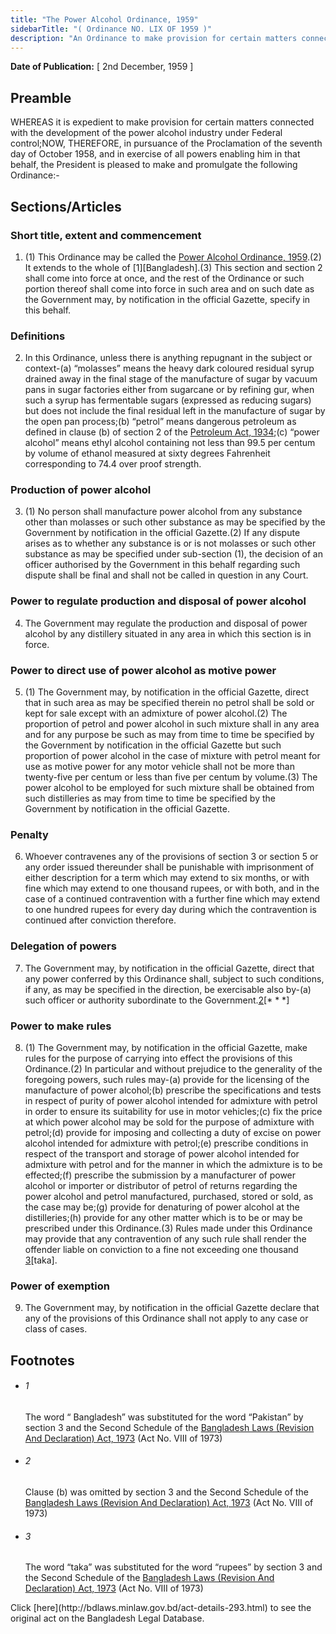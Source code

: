 ```yaml
---
title: "The Power Alcohol Ordinance, 1959"
sidebarTitle: "( Ordinance NO. LIX OF 1959 )"
description: "An Ordinance to make provision for certain matters connected with the development of the power alcohol industry.♣"
---
```


**Date of Publication:** [ 2nd December, 1959 ]

## Preamble

WHEREAS it is expedient to make provision for certain matters connected with the development of the power alcohol industry under Federal control;NOW, THEREFORE, in pursuance of the Proclamation of the seventh day of October 1958, and in exercise of all powers enabling him in that behalf, the President is pleased to make and promulgate the following Ordinance:-

## Sections/Articles

### Short title, extent and commencement

1. (1) This Ordinance may be called the [Power Alcohol Ordinance, 1959](/laws/volume-12/act-293 "Power Alcohol Ordinance, 1959").(2) It extends to the whole of [1][Bangladesh].(3) This section and section 2 shall come into force at once, and the rest of the Ordinance or such portion thereof shall come into force in such area and on such date as the Government may, by notification in the official Gazette, specify in this behalf.

### Definitions

2. In this Ordinance, unless there is anything repugnant in the subject or context-(a) “molasses” means the heavy dark coloured residual syrup drained away in the final stage of the manufacture of sugar by vacuum pans in sugar factories either from sugarcane or by refining gur, when such a syrup has fermentable sugars (expressed as reducing sugars) but does not include the final residual left in the manufacture of sugar by the open pan process;(b) “petrol” means dangerous petroleum as defined in clause (b) of section 2 of the [Petroleum Act, 1934](/laws/volume-8/act-166 "Petroleum Act, 1934");(c) “power alcohol” means ethyl alcohol containing not less than 99.5 per centum by volume of ethanol measured at sixty degrees Fahrenheit corresponding to 74.4 over proof strength.

### Production of power alcohol

3. (1) No person shall manufacture power alcohol from any substance other than molasses or such other substance as may be specified by the Government by notification in the official Gazette.(2) If any dispute arises as to whether any substance is or is not molasses or such other substance as may be specified under sub-section (1), the decision of an officer authorised by the Government in this behalf regarding such dispute shall be final and shall not be called in question in any Court.

### Power to regulate production and disposal of power alcohol

4. The Government may regulate the production and disposal of power alcohol by any distillery situated in any area in which this section is in force.

### Power to direct use of power alcohol as motive power

5. (1) The Government may, by notification in the official Gazette, direct that in such area as may be specified therein no petrol shall be sold or kept for sale except with an admixture of power alcohol.(2) The proportion of petrol and power alcohol in such mixture shall in any area and for any purpose be such as may from time to time be specified by the Government by notification in the official Gazette but such proportion of power alcohol in the case of mixture with petrol meant for use as motive power for any motor vehicle shall not be more than twenty-five per centum or less than five per centum by volume.(3) The power alcohol to be employed for such mixture shall be obtained from such distilleries as may from time to time be specified by the Government by notification in the official Gazette.

### Penalty

6. Whoever contravenes any of the provisions of section 3 or section 5 or any order issued thereunder shall be punishable with imprisonment of either description for a term which may extend to six months, or with fine which may extend to one thousand rupees, or with both, and in the case of a continued contravention with a further fine which may extend to one hundred rupees for every day during which the contravention is continued after conviction therefore.

### Delegation of powers

7. The Government may, by notification in the official Gazette, direct that any power conferred by this Ordinance shall, subject to such conditions, if any, as may be specified in the direction, be exercisable also by-(a) such officer or authority subordinate to the Government.[2](1)[\* \* \*]

### Power to make rules

8. (1) The Government may, by notification in the official Gazette, make rules for the purpose of carrying into effect the provisions of this Ordinance.(2) In particular and without prejudice to the generality of the foregoing powers, such rules may-(a) provide for the licensing of the manufacture of power alcohol;(b) prescribe the specifications and tests in respect of purity of power alcohol intended for admixture with petrol in order to ensure its suitability for use in motor vehicles;(c) fix the price at which power alcohol may be sold for the purpose of admixture with petrol;(d) provide for imposing and collecting a duty of excise on power alcohol intended for admixture with petrol;(e) prescribe conditions in respect of the transport and storage of power alcohol intended for admixture with petrol and for the manner in which the admixture is to be effected;(f) prescribe the submission by a manufacturer of power alcohol or importer or distributor of petrol of returns regarding the power alcohol and petrol manufactured, purchased, stored or sold, as the case may be;(g) provide for denaturing of power alcohol at the distilleries;(h) provide for any other matter which is to be or may be prescribed under this Ordinance.(3) Rules made under this Ordinance may provide that any contravention of any such rule shall render the offender liable on conviction to a fine not exceeding one thousand [3](1)[taka].

### Power of exemption

9. The Government may, by notification in the official Gazette declare that any of the provisions of this Ordinance shall not apply to any case or class of cases.

## Footnotes

- ###### 1

  The word “ Bangladesh” was substituted for the word “Pakistan” by section 3 and the Second Schedule of the [Bangladesh Laws (Revision And Declaration) Act, 1973](/laws/volume-17/act-430 "Bangladesh Laws (Revision And Declaration) Act, 1973") (Act No. VIII of 1973)

- ###### 2

  Clause (b) was omitted by section 3 and the Second Schedule of the [Bangladesh Laws (Revision And Declaration) Act, 1973](/laws/volume-17/act-430 "Bangladesh Laws (Revision And Declaration) Act, 1973") (Act No. VIII of 1973)

- ###### 3

  The word “taka” was substituted for the word “rupees” by section 3 and the Second Schedule of the [Bangladesh Laws (Revision And Declaration) Act, 1973](/laws/volume-17/act-430 "Bangladesh Laws (Revision And Declaration) Act, 1973") (Act No. VIII of 1973)

<Note>
  Click [here](http://bdlaws.minlaw.gov.bd/act-details-293.html) to see the original act on the Bangladesh Legal Database.
</Note>
